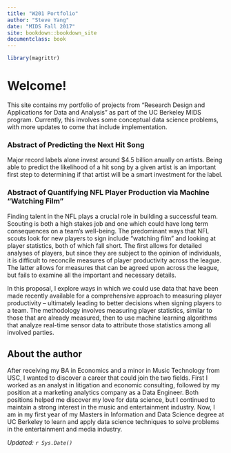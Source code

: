 ```yaml
---
title: "W201 Portfolio"
author: "Steve Yang"
date: "MIDS Fall 2017"
site: bookdown::bookdown_site
documentclass: book
---
```


<!-- This won't be displayed but it will initialize your R session. Add any R libraries you need here. -->
```r
library(magrittr)
```


# Welcome! {-}

This site contains my portfolio of projects from "Research Design and Applications for Data and Analysis" as part of the UC Berkeley MIDS program. Currently, this involves some conceptual data science problems, with more updates to come that include implementation.

### Abstract of Predicting the Next Hit Song

Major record labels alone invest around $4.5 billion anually on artists. Being able to predict the likelihood of a hit song by a given artist is an important first step to determining if that artist will be a smart investment for the label. 

### Abstract of Quantifying NFL Player Production via Machine "Watching Film"

Finding talent in the NFL plays a crucial role in building a successful team. Scouting is both a high stakes job and one which could have long term consequences on a team's well-being. The predominant ways that NFL scouts look for new players to sign include "watching film" and looking at player statistics, both of which fall short. The first allows for detailed analyses of players, but since they are subject to the opinion of individuals, it is difficult to reconcile measures of player productivity across the league. The latter allows for measures that can be agreed upon across the league, but fails to examine all the important and necessary details.

In this proposal, I explore ways in which we could use data that have been made recently available for a comprehensive approach to measuring player productivity -- ultimately leading to better decisions when signing players to a team. The methodology involves measuring player statistics, similar to those that are already measured, then to use machine learning algorithms that analyze real-time sensor data to attribute those statistics among all involved parties.

## About the author {-}

After receiving my BA in Economics and a minor in Music Technology from USC, I wanted to discover a career that could join the two fields. First I worked as an analyst in litigation and economic consulting, followed by my position at a marketing analytics company as a Data Engineer. Both positions helped me discover my love for data science, but I continued to maintain a strong interest in the music and entertainment industry. Now, I am in my first year of my Masters in Information and Data Science degree at UC Berkeley to learn and apply data science techniques to solve problems in the entertainment and media industry.

*Updated: `r Sys.Date()`*
